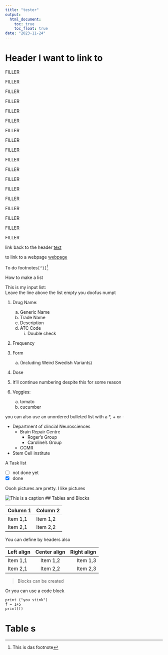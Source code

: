 ```yaml
---
title: "tester"
output: 
  html_document:
    toc: true
    toc_float: true
date: "2023-11-24"
---
```

# Header I want to link to {#linky2}


FILLER

FILLER

FILLER

FILLER

FILLER

FILLER

FILLER

FILLER

FILLER

FILLER

FILLER

FILLER

FILLER

FILLER

FILLER

FILLER

FILLER

FILLER

link back to the header [text](#linky2)

to link to a webpage [webpage](https://training.cam.ac.uk/bioinformatics/event-timetable)

To do footnotes`[^1]`[^1]

How to make a list

This is my input list:  
Leave the line above the list empty you doofus numpt

1. Drug Name:  
    a. Generic Name  
    b. Trade Name  
    c. Description  
    d. ATC Code
        i. Double check  
2. Frequency  
3. Form  
    a. (Including Weird Swedish Variants)  

1. Dose
2. It'll continue numbering despite this for some reason

1. Veggies:  
    a. tomato
    b. cucumber


you can also use an unordered bulleted list with a *, + or -   

- Department of clincial Neurosciences  
    - Brain Repair Centre  
        - Roger's Group
        - Caroline's Group
    - CCMR
- Stem Cell institute


A Task list

- [ ] not done yet
- [x] done


Oooh pictures are pretty.  I like pictures

![This is a caption](img/testpic.png)
## Tables and Blocks

| Column 1    | Column 2    |
| ----------- | ----------- |
| Item 1,1    | Item 1,2    |
| Item 2,1    | Item 2,2    |

You can define by headers also 

| Left align  | Center align | Right align  |
| :---        |    :----:    |         ---: |
| Item 1,1    | Item 1,2     | Item 1,3     | 
| Item 2,1    | Item 2,2     | Item 2,3     |

> Blocks can be created 

Or you can use a code block

```
print ("you stink")
f = 1+5
print(f)
```

# Table s

[^1]:This is das footnote


